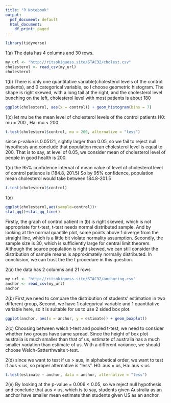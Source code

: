 ```yaml
---
title: "R Notebook"
output:
  pdf_document: default
  html_document:
    df_print: paged
---
```



```r
library(tidyverse)
```

1(a)
The data has 4 columns and 30 rows.
```r
my_url <- "http://ritsokiguess.site/STAC32/cholest.csv"
cholesterol <- read_csv(my_url)
cholesterol
```

1(b)
There is only one quantitative variable(cholesterol levels of the control patients), and 0 categorical variable, so I choose geometric histogram.
The shape is right skewed, with a long tail at the right, and the cholesterol level bunching on the left, cholesterol level with most patients is about 180
```r
ggplot(cholesterol, aes(x = control)) + geom_histogram(bins = 7)
```

1(c)
let mu be the mean level of cholesterol levels of the control patients
H0: mu = 200  ,   Ha: mu < 200
```r
t.test(cholesterol$control, mu = 200, alternative = "less")
```
since p-value is 0.05121, sightly larger than 0.05, so we fail to reject null hypothesis and conclude that population mean cholesterol level is equal to 200. That is to say, at level of 0.05, we consider mean of cholesterol level of people in good health is 200.

1(d)
the 95% confidence interval of mean value of level of cholesterol level of control patience is (184.8, 201.5)
So by 95% confidence, population mean cholesterol would take between 184.8-201.5
```r
t.test(cholesterol$control)
```

1(e)
```r
ggplot(cholesterol,aes(sample=control))+
stat_qq()+stat_qq_line()
```

Firstly, the graph of control patient in (b) is right skewed, which is not appropriate for t-test, t-test needs normal distributed sample. And by looking at the normal quantile plot, some points above 1 diverge from the straight line, which is a little bit violate normality assumption.
Secondly, the sample size is 30, which is sufficiently large for central limit theorem. Although the source population is right skewed, we can still consider the distribution of sample means is approximately normally distributed. 
In conclusion, we can trust the the t procedure in this question.



2(a)
the data has 2 columns and 21 rows
```r
my_url <- "http://ritsokiguess.site/STAC32/anchoring.csv"
anchor <- read_csv(my_url)
anchor
```


2(b)
First,we need to compare the distribution of students' estimation in two different group, 
Second, we have 1 categorical variable and 1 quantitative variable here,
so it is suitable for us to use 2 sided box plot.

```r
ggplot(anchor, aes(x = anchor, y = estimate)) + geom_boxplot()
```

2(c)
Choosing between welch t-test and pooled t-test, we need to consider whether two groups have same spread.
Since the height of box plot australia is much smaller than that of us, estimate of australia has a much smaller variation than estimate of us.
With a different variance, we should choose Welch-Satterthwaite t-test.

2(d)
since we want to test if us > aus, in alphabetical order, we want to test if aus < us, so proper alternative
is “less”.
H0: aus = us, Ha: aus < us
```r
t.test(estimate ~ anchor, data = anchor, alternative = "less")
```

2(e)
By looking at the p-value = 0.006 < 0.05, so we reject null hypothesis and conclude that aus < us, which is to say, students given Australia as an anchor have smaller mean estimate than students given US as an anchor.













